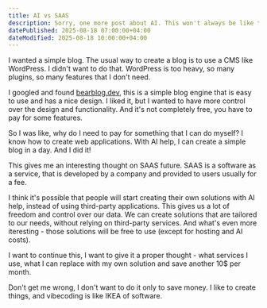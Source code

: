 ```yaml
---
title: AI vs SAAS
description: Sorry, one more post about AI. This won't always be like this. I've been playing this weekend with GPT-5, and I guess this is why I have so many posts about it.
datePublished: 2025-08-18 07:00:00+04:00
dateModified: 2025-08-18 10:00:00+04:00
---
```


I wanted a simple blog. The usual way to create a blog is to use a CMS like WordPress. I didn't want to do that. WordPress is too heavy, so many plugins, so many features that I don't need.

I googled and found [bearblog.dev](https://bearblog.dev/), this is a simple blog engine that is easy to use and has a nice design. I liked it, but I wanted to have more control over the design and functionality. And it's not completely free, you have to pay for some features.

So I was like, why do I need to pay for something that I can do myself? I know how to create web applications. With AI help, I can create a simple blog in a day. And I did it!

This gives me an interesting thought on SAAS future. SAAS is a software as a service, that is developed by a company and provided to users usually for a fee. 

I think it's possible that people will start creating their own solutions with AI help, instead of using third-party applications. This gives us a lot of freedom and control over our data. We can create solutions that are tailored to our needs, without relying on third-party services. And what's even more iteresting - those solutions will be free to use (except for hosting and AI costs).

I want to continue this, I want to give it a proper thought - what services I use, what I can replace with my own solution and save another 10$ per month. 

Don't get me wrong, I don't want to do it only to save money. I like to create things, and vibecoding is like IKEA of software.


